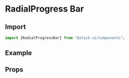 
<Meta title="Components/RadialProgressBar" component="RadialProgressBar" />

<Story name="Import" />

# RadialProgress Bar

## Import

```jsx
import {RadialProgressBar} from "@stack-ui/components";
```
## Example

<Preview withToolbar>
        <Story name="Success">
         <RadialProgress
            strokeColor="rgb(35, 179, 151)"
            className="stackui-radialProgress"
            strokeWidth="4"
            sqsize="130"
            percentage="65"
          />
    </Story>
      <Story name="Primary">
         <RadialProgress
            strokeColor="rgb(240, 80, 80)"
            className="stackui-radialProgress"
            strokeWidth="5"
            sqsize="72"
            percentage="83"
            animate
            animationDelay="2s"
            animationType="linear"
          />
    </Story>
</Preview>

<Story name="Props" />

## Props

<Props of={RadialProgressBarTypes} />


